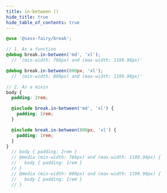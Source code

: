 ```yaml
---
title: in-between ()
hide_title: true
hide_table_of_contents: true
---
```


<DocPage fieldName="in-between" fieldType="function" spec={Spec} />

```scss
@use '@sass-fairy/break';

// 1. As a function
@debug break.in-between('md', 'xl');
  // '(min-width: 768px) and (max-width: 1199.98px)'

@debug break.in-between(800px, 'xl');
  // '(min-width: 800px) and (max-width: 1199.98px)'

// 2. As a mixin
body {
  padding: 2rem;

  @include break.in-between('md', 'xl') {
    padding: 1rem;
  }

  @include break.in-between(800px, 'xl') {
    padding: 1rem;
  }
}
  // body { padding: 2rem }
  // @media (min-width: 768px) and (max-width: 1199.98px) {
  //   body { padding: 1rem }
  // }
  // @media (min-width: 800px) and (max-width: 1199.98px) {
  //   body { padding: 1rem }
  // }
```
